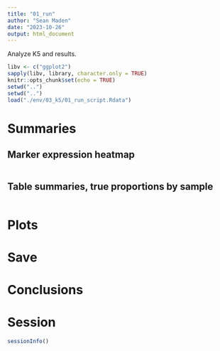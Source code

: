 ```yaml
---
title: "01_run"
author: "Sean Maden"
date: "2023-10-26"
output: html_document
---
```


Analyze K5 and results.

```r
libv <- c("ggplot2")
sapply(libv, library, character.only = TRUE)
knitr::opts_chunk$set(echo = TRUE)
setwd("..")
setwd("..")
load("./env/03_k5/01_run_script.Rdata")
```

# Summaries

## Marker expression heatmap

```r
```

## Table summaries, true proportions by sample

```r

```

## 

# Plots

# Save

# Conclusions

# Session

```r
sessionInfo()
```